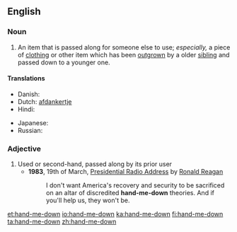 ==English==

===Noun===
{{en-noun|head=[[hand]]-[[me]]-[[down]]}}

# An item that is passed along for someone else to use; ''especially,'' a piece of [[clothing]] or other item which has been [[outgrow]]n by a older [[sibling]] and passed down to a younger one.

====Translations====
{{trans-top|An item that is passed along for someone else to use}}
* Danish: ''{{t-|da|aflagt}} {{t-|da|stykke}} {{t+|da|tøj}}''<!-- not wikified as a unit since doesn't seem to be idiomatic as a unit -->
* Dutch: [[afdankertje]] {{n}}
* Hindi: {{t-|hi|उतरन|f|xs=Hindi}}
{{trans-mid}}
* Japanese: {{t-|ja|お下がり|tr=osagari|sc=Jpan}}
* Russian: {{t-|ru|подержанная вещь|f|tr=podéržannaja véšč|sc=Cyrl}}
{{trans-bottom}}

===Adjective===
{{en-adj|-|pos=[[hand]]-[[me]]-[[down]]}}

# Used or second-hand, passed along by its prior user 
#*'''1983''', 19th of March, [[s:Presidential Radio Address - 19 March 1983|Presidential Radio Address]] by [[w:Ronald Reagan|Ronald Reagan]]
#*:I don't want America's recovery and security to be sacrificed on an altar of discredited '''hand-me-down''' theories. And if you'll help us, they won't be.
[[et:hand-me-down]]
[[io:hand-me-down]]
[[ka:hand-me-down]]
[[fi:hand-me-down]]
[[ta:hand-me-down]]
[[zh:hand-me-down]]